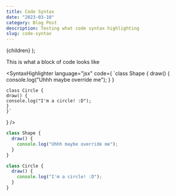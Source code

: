 ```yaml
---
title: Code Syntax
date: "2023-03-10"
category: Blog Post
description: Testing what code syntax highlighting
slug: code-syntax
---
```


  <BlogPostLayout meta={meta}>{children}</BlogPostLayout>
);

This is what a block of code looks like

<SyntaxHighlighter 
language="jsx"
code={
    `class Shape {
    draw() {
        console.log("Uhhh maybe override me");
    }
    }

    class Circle {
    draw() {
    console.log("I'm a circle! :D");
    }
    }`
}
/>

```js
class Shape {
  draw() {
    console.log("Uhhh maybe override me");
  }
}

class Circle {
  draw() {
    console.log("I'm a circle! :D");
  }
}
```
